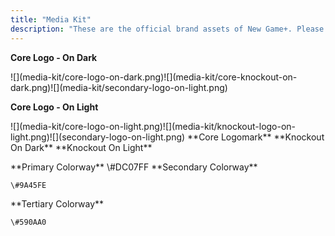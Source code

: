 ```yaml
---
title: "Media Kit"
description: "These are the official brand assets of New Game+. Please do not alter any of the assets below."
---
```


**Core Logo - On Dark**

<Frame as="div">
  ![](media-kit/core-logo-on-dark.png)![](media-kit/core-knockout-on-dark.png)![](media-kit/secondary-logo-on-light.png)
</Frame>



**Core Logo - On Light**

<Frame as="div">
  ![](media-kit/core-logo-on-light.png)![](media-kit/knockout-logo-on-light.png)![](secondary-logo-on-light.png)
</Frame>




<CardGroup cols="4">
  <Card img="/media-kit/Core-logomark.png">
    **Core Logomark**
  </Card>

  <Card img="/media-kit/knock-out-logomark-on-dark.png">
    **Knockout On Dark**
  </Card>

  <Card img="/knockout-logomark-on-light.png">
    **Knockout On Light**
  </Card>
</CardGroup>

<divider> </divider>

<CardGroup cols="4">
  <Card img="/media-kit/Rectangle 1.png">
    **Primary Colorway**
    &#x9;	\#DC07FF
  </Card>

  <Card img="/media-kit/Rectangle 2.png">
    **Secondary Colorway**

    \#9A45FE
  </Card>

  <Card img="/media-kit/Rectangle 3.png">
    **Tertiary Colorway**

    \#590AA0
  </Card>
</CardGroup>